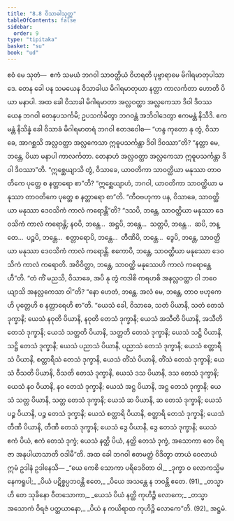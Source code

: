 ```yaml
---
title: "8.8 ဝိသာခါသုတ္တ"
tableOfContents: false
sidebar:
  order: 9
type: "tipitaka"
basket: "su"
book: "ud"
---
```



<DynamicBreadcrumb />

<Division number="78" book="ud">

<Paragraph number="738" book="ud">
ဧဝံ မေ သုတံ—  ဧကံ သမယံ ဘဂဝါ သာဝတ္ထိယံ ဝိဟရတိ ပုဗ္ဗာရာမေ မိဂါရမာတုပါသာဒေ. တေန ခေါ ပန သမယေန ဝိသာခါယ မိဂါရမာတုယာ နတ္တာ ကာလင်္ကတာ ဟောတိ ပိယာ မနာပါ. အထ ခေါ ဝိသာခါ မိဂါရမာတာ အလ္လဝတ္ထာ အလ္လကေသာ ဒိဝါ ဒိဝဿ ယေန ဘဂဝါ တေနုပသင်္ကမိ; ဥပသင်္ကမိတွာ ဘဂဝန္တံ အဘိဝါဒေတွာ ဧကမန္တံ နိသီဒိ. ဧကမန္တံ နိသိန္နံ ခေါ ဝိသာခံ မိဂါရမာတရံ ဘဂဝါ ဧတဒဝေါစ—
</Paragraph>

<Paragraph number="739" book="ud">
“ဟန္ဒ ကုတော နု တွံ, ဝိသာခေ, အာဂစ္ဆသိ အလ္လဝတ္ထာ အလ္လကေသာ ဣဓူပသင်္ကန္တာ ဒိဝါ ဒိဝဿာ”တိ? “နတ္တာ မေ, ဘန္တေ, ပိယာ မနာပါ ကာလင်္ကတာ. တေနာဟံ အလ္လဝတ္ထာ အလ္လကေသာ ဣဓူပသင်္ကန္တာ ဒိဝါ ဒိဝဿာ”တိ. “ဣစ္ဆေယျာသိ တွံ, ဝိသာခေ, ယာဝတိကာ သာဝတ္ထိယာ မနုဿာ တာဝတိကေ ပုတ္တေ စ နတ္တာရော စာ”တိ? “ဣစ္ဆေယျာဟံ, ဘဂဝါ, ယာဝတိကာ သာဝတ္ထိယာ မနုဿာ တာဝတိကေ ပုတ္တေ စ နတ္တာရော စာ”တိ.
</Paragraph>

<Paragraph number="740" book="ud">
“ကီဝဗဟုကာ ပန, ဝိသာခေ, သာဝတ္ထိယာ မနုဿာ ဒေဝသိကံ ကာလံ ကရောန္တီ”တိ? “ဒသပိ, ဘန္တေ, သာဝတ္ထိယာ မနုဿာ ဒေဝသိကံ ကာလံ ကရောန္တိ; နဝပိ, ဘန္တေ…  အဋ္ဌပိ, ဘန္တေ…  သတ္တပိ, ဘန္တေ…  ဆပိ, ဘန္တေ…  ပဉ္စပိ, ဘန္တေ…  စတ္တာရောပိ, ဘန္တေ…  တီဏိပိ, ဘန္တေ…  ဒွေပိ, ဘန္တေ, သာဝတ္ထိယာ မနုဿာ ဒေဝသိကံ ကာလံ ကရောန္တိ. ဧကောပိ, ဘန္တေ, သာဝတ္ထိယာ မနုဿော ဒေဝသိကံ ကာလံ ကရောတိ. အဝိဝိတ္တာ, ဘန္တေ, သာဝတ္ထိ မနုဿေဟိ ကာလံ ကရောန္တေဟီ”တိ.
</Paragraph>

<Paragraph number="741" book="ud">
“တံ ကိံ မညသိ, ဝိသာခေ, အပိ နု တွံ ကဒါစိ ကရဟစိ အနလ္လဝတ္ထာ ဝါ ဘဝေယျာသိ အနလ္လကေသာ ဝါ”တိ? “နော ဟေတံ, ဘန္တေ. အလံ မေ, ဘန္တေ, တာဝ ဗဟုကေဟိ ပုတ္တေဟိ စ နတ္တာရေဟိ စာ”တိ.
</Paragraph>

<Paragraph number="742" book="ud">
“ယေသံ ခေါ, ဝိသာခေ, သတံ ပိယာနိ, သတံ တေသံ ဒုက္ခာနိ; ယေသံ နဝုတိ ပိယာနိ, နဝုတိ တေသံ ဒုက္ခာနိ; ယေသံ အသီတိ ပိယာနိ, အသီတိ တေသံ ဒုက္ခာနိ; ယေသံ သတ္တတိ ပိယာနိ, သတ္တတိ တေသံ ဒုက္ခာနိ; ယေသံ သဋ္ဌိ ပိယာနိ, သဋ္ဌိ တေသံ ဒုက္ခာနိ; ယေသံ ပညာသံ ပိယာနိ, ပညာသံ တေသံ ဒုက္ခာနိ; ယေသံ စတ္တာရီသံ ပိယာနိ, စတ္တာရီသံ တေသံ ဒုက္ခာနိ, ယေသံ တိံသံ ပိယာနိ, တိံသံ တေသံ ဒုက္ခာနိ; ယေသံ ဝီသတိ ပိယာနိ, ဝီသတိ တေသံ ဒုက္ခာနိ, ယေသံ ဒသ ပိယာနိ, ဒသ တေသံ ဒုက္ခာနိ; ယေသံ နဝ ပိယာနိ, နဝ တေသံ ဒုက္ခာနိ; ယေသံ အဋ္ဌ ပိယာနိ, အဋ္ဌ တေသံ ဒုက္ခာနိ; ယေသံ သတ္တ ပိယာနိ, သတ္တ တေသံ ဒုက္ခာနိ; ယေသံ ဆ ပိယာနိ, ဆ တေသံ ဒုက္ခာနိ; ယေသံ ပဉ္စ ပိယာနိ, ပဉ္စ တေသံ ဒုက္ခာနိ; ယေသံ စတ္တာရိ ပိယာနိ, စတ္တာရိ တေသံ ဒုက္ခာနိ; ယေသံ တီဏိ ပိယာနိ, တီဏိ တေသံ ဒုက္ခာနိ; ယေသံ ဒွေ ပိယာနိ, ဒွေ တေသံ ဒုက္ခာနိ; ယေသံ ဧကံ ပိယံ, ဧကံ တေသံ ဒုက္ခံ; ယေသံ နတ္ထိ ပိယံ, နတ္ထိ တေသံ ဒုက္ခံ, အသောကာ တေ ဝိရဇာ အနုပါယာသာတိ ဝဒါမီ”တိ.
</Paragraph>

<Paragraph number="743" book="ud">
အထ ခေါ ဘဂဝါ ဧတမတ္ထံ ဝိဒိတွာ တာယံ ဝေလာယံ ဣမံ ဥဒါနံ ဥဒါနေသိ—
</Paragraph>

<Paragraph number="744" type="verses" book="ud">
_“ယေ ကေစိ သောကာ ပရိဒေဝိတာ ဝါ,_  
_ဒုက္ခာ ဝ လောကသ္မိမနေကရူပါ;_  
_ပိယံ ပဋိစ္စပ္ပဘဝန္တိ ဧတေ,_  
_ပိယေ အသန္တေ န ဘဝန္တိ ဧတေ. (91)_  

</Paragraph>

<Paragraph number="745" type="verses" book="ud">
_တသ္မာ ဟိ တေ သုခိနော ဝီတသောကာ,_  
_ယေသံ ပိယံ နတ္ထိ ကုဟိဉ္စိ လောကေ;_  
_တသ္မာ အသောကံ ဝိရဇံ ပတ္ထယာနော,_  
_ပိယံ န ကယိရာထ ကုဟိဉ္စိ လောကေ”တိ. (92)_  


</Paragraph>
</Division>

<Paragraph number="746" type="center" book="ud">
အဋ္ဌမံ.
</Paragraph>